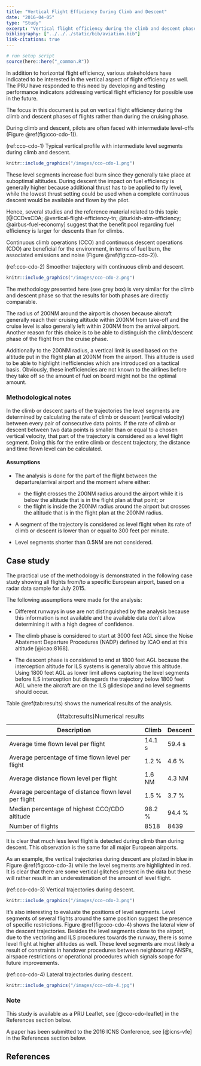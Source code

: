 ```yaml
---
title: "Vertical Flight Efficiency During Climb and Descent"
date: "2016-04-05"
type: "Study"
excerpt: "Vertical flight efficiency during the climb and descent phases of flights"
bibliography: ["../../../static/bib/aviation.bib"]
link-citations: true
---
```

```r
# run setup script
source(here::here("_common.R"))
```

In addition to horizontal flight efficiency, various stakeholders have indicated
to be interested in the vertical aspect of flight efficiency as well. The PRU
have responded to this need by developing and testing performance indicators
addressing vertical flight efficiency for possible use in the future.

The focus in this document is put on vertical flight efficiency during the climb
and descent phases of flights rather than during the cruising phase.

During climb and descent, pilots are often faced with intermediate level-offs (Figure \@ref(fig:cco-cdo-1)).

(ref:cco-cdo-1) Typical vertical profile with intermediate level segments during climb and descent.

```r
knitr::include_graphics("/images/cco-cdo-1.png")
```


These level segments increase fuel burn since they generally take place at
suboptimal altitudes. During descent the impact on fuel efficiency is generally
higher because additional thrust has to be applied to fly level, while the
lowest thrust setting could be used when a complete continuous descent would be
available and flown by the pilot.

Hence, several studies and the reference material related to this topic
[@CCDvsCDA; @vertical-flight-efficiency-tn; @turkish-atm-efficiency; @airbus-fuel-economy]
suggest that the benefit pool regarding
fuel efficiency is larger for descents than for climbs.

Continuous climb operations (CCO) and continuous descent operations (CDO) are
beneficial for the environment, in terms of fuel burn, the associated emissions
and noise (Figure \@ref(fig:cco-cdo-2)).

(ref:cco-cdo-2) Smoother trajectory with continuous climb and descent.

```r
knitr::include_graphics("/images/cco-cdo-2.png")
```


The methodology presented here (see grey box) is very similar for the climb and
descent phase so that the results for both phases are directly comparable.

The radius of 200NM around the airport is chosen because aircraft generally
reach their cruising altitude within 200NM from take-off and the cruise level is
also generally left within 200NM from the arrival airport. Another reason for
this choice is to be able to distinguish the climb/descent phase of the flight
from the cruise phase.

Additionally to the 200NM radius, a vertical limit is used based on the altitude
put in the flight plan at 200NM from the airport. This altitude is used to be
able to highlight inefficiencies which are introduced on a tactical basis.
Obviously, these inefficiencies are not known to the airlines before they take
off so the amount of fuel on board might not be the optimal amount.



<div class="well well-sm">

### Methodological notes

In the climb or descent parts of the trajectories the level segments are
determined by calculating the rate of climb or descent (vertical velocity)
between every pair of consecutive data points. If the rate of climb or descent
between two data points is smaller than or equal to a chosen vertical velocity,
that part of the trajectory is considered as a level flight segment. Doing this
for the entire climb or descent trajectory, the distance and time flown level
can be calculated.


#### Assumptions

* The analysis is done for the part of the flight between the
  departure/arrival airport and the moment where either:

    - the flight crosses the 200NM radius around the airport while it is below the
      altitude that is in the flight plan at that point; or
    - the flight is inside the 200NM radius around the airport but crosses the
      altitude that is in the flight plan at the 200NM radius.

* A segment of the trajectory is considered as level flight when its rate of
  climb or descent is lower than or equal to 300 feet per minute.
* Level segments shorter than 0.5NM are not considered.

</div>


## Case study

The practical use of the methodology is demonstrated in the following case study
showing all flights from/to a specific European airport, based on a radar data
sample for July 2015.

The following assumptions were made for the analysis:

* Different runways in use are not distinguished by the analysis because this
  information is not available and the available data don’t allow determining it
  with a high degree of confidence.

* The climb phase is considered to start at 3000 feet AGL since the Noise
  Abatement Departure Procedures (NADP) defined by ICAO end at this altitude
  [@icao:8168]. 

* The descent phase is considered to end at 1800 feet AGL because the
  interception altitude for ILS systems is generally above this altitude. Using
  1800 feet AGL as lower limit allows capturing the level segments before ILS
  interception but disregards the trajectory below 1800 feet AGL where the
  aircraft are on the ILS glideslope and no level segments should occur.

Table \@ref(tab:results) shows the numerical results of the analysis.

Table: (\#tab:results)Numerical results

| Description                                           | Climb  | Descent |
|-------------------------------------------------------|--------|---------|
| Average time flown level per flight                   | 14.1 s | 59.4 s  |
| Average percentage of time flown level per flight     | 1.2 %  | 4.6 %   |
| Average distance flown level per flight               | 1.6 NM | 4.3 NM  |
| Average percentage of distance flown level per flight | 1.5 %  | 3.7 %   |
| Median percentage of highest CCO/CDO altitude         | 98.2 % | 94.4 %  |
| Number of flights                                     | 8518   | 8439    |


It is clear that much less level flight is detected during climb than during
descent. This observation is the same for all major European airports.

As an example, the vertical trajectories during descent are plotted in blue in
Figure \@ref(fig:cco-cdo-3) while the level segments are highlighted in red. It is clear that there
are some vertical glitches present in the data but these will rather result in
an underestimation of the amount of level flight.

(ref:cco-cdo-3) Vertical trajectories during descent.

```r
knitr::include_graphics("/images/cco-cdo-3.png")
```



It’s also interesting to evaluate the positions of level segments. Level
segments of several flights around the same position suggest the presence of
specific restrictions. Figure \@ref(fig:cco-cdo-4) shows the lateral view of the descent
trajectories. Besides the level segments close to the airport, due to the
vectoring and ILS procedures towards the runway, there is some level flight at
higher altitudes as well. These level segments are most likely a result of
constraints in handover procedures between neighbouring ANSPs, airspace
restrictions or operational procedures which signals scope for future
improvements.


(ref:cco-cdo-4) Lateral trajectories during descent.

```r
knitr::include_graphics("/images/cco-cdo-4.jpg")
```



### Note

This study is available as a PRU Leaflet, see 
[@cco-cdo-leaflet] in the References section below.

A paper has been submitted to the 2016 ICNS Conference, see
[@icns-vfe] in the References section below.



## References

